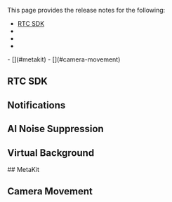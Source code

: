 

This page provides the release notes for the following:

- [RTC SDK](#rtc-sdk)
- [<Vg k="NCS_LONG" />](#notifications)
- [<Vg k="RTEE_NS" />](#ai-noise-suppression)
- [<Vg k="RTEE_VB" />](#virtual-background)
<PlatformWrapper platform="android, ios">
- [<Vg k="RTEE_MK" />](#metakit)
- [<Vg k="RTEE_CM" />](#camera-movement)
</PlatformWrapper>

## RTC SDK
<Unreal />
<Blueprint />
<Web />
<Android />
<Ios />
<Macos />
<Unity />
<Flutter />
<ReactJS />
<ReactNative />
<Electron />
<Windows />

<a href="notifications"></a>
## Notifications

<NCS />

<a href="ains"></a>
## AI Noise Suppression

<AINS />

<a href="vb"></a>
## Virtual Background


<VB />

<PlatformWrapper platform="android, ios">
<a href="metakit"></a>
## MetaKit


<MK />

<a href="camera-movement"></a>
## Camera Movement


<CM />
</PlatformWrapper>